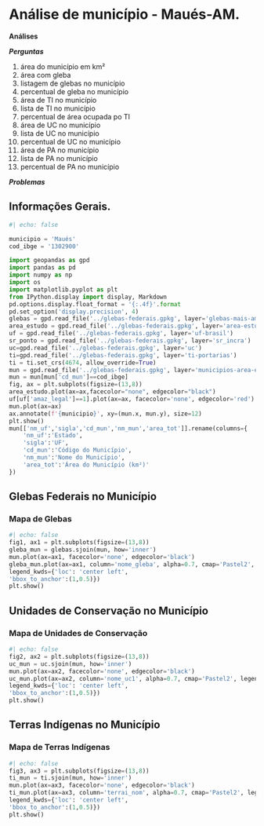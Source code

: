 # Análise de município - Maués-AM.

::: {.callout-note}
**Análises**

**_Perguntas_**

1. área do município em km²
2. área com gleba
3. listagem de glebas no município
4. percentual de gleba no município
5. área de TI no município
6. lista de TI no município 
7. percentual de área ocupada po TI
8. área de UC no município
9. lista de UC no município
10. percentual de UC no município
11. área de PA no município
12. lista de PA no município
13. percentual de PA no município



**_Problemas_**
:::

## Informações Gerais.

```python
#| echo: false

municipio = 'Maués'
cod_ibge = '1302900'

import geopandas as gpd
import pandas as pd
import numpy as np
import os
import matplotlib.pyplot as plt
from IPython.display import display, Markdown
pd.options.display.float_format = '{:.4f}'.format
pd.set_option('display.precision', 4)
glebas = gpd.read_file('../glebas-federais.gpkg', layer='glebas-mais-amazonia')
area_estudo = gpd.read_file('../glebas-federais.gpkg', layer='area-estudo')
uf = gpd.read_file('../glebas-federais.gpkg', layer='uf-brasil')
sr_ponto = gpd.read_file('../glebas-federais.gpkg', layer='sr_incra')
uc=gpd.read_file('../glebas-federais.gpkg', layer='uc')
ti=gpd.read_file('../glebas-federais.gpkg', layer='ti-portarias')
ti = ti.set_crs(4674, allow_override=True)
mun = gpd.read_file('../glebas-federais.gpkg', layer='municipios-area-estudo')
mun = mun[mun['cd_mun']==cod_ibge]
fig, ax = plt.subplots(figsize=(13,8))
area_estudo.plot(ax=ax,facecolor="none", edgecolor="black")
uf[uf['amaz_legal']==1].plot(ax=ax, facecolor='none', edgecolor='red')
mun.plot(ax=ax)
ax.annotate(f'{municipio}', xy=(mun.x, mun.y), size=12)
plt.show()
mun[['nm_uf','sigla','cd_mun','nm_mun','area_tot']].rename(columns={
    'nm_uf':'Estado',
    'sigla':'UF',
    'cd_mun':'Código do Município',
    'nm_mun':'Nome do Município',
    'area_tot':'Área do Município (km²)'
})
```

## Glebas Federais no Município

### Mapa de Glebas
```python
#| echo: false
fig1, ax1 = plt.subplots(figsize=(13,8))
gleba_mun = glebas.sjoin(mun, how='inner')
mun.plot(ax=ax1, facecolor='none', edgecolor='black')
gleba_mun.plot(ax=ax1, column='nome_gleba', alpha=0.7, cmap='Pastel2', legend=True,
legend_kwds={'loc': 'center left',
'bbox_to_anchor':(1,0.5)})
plt.show()

```

## Unidades de Conservação no Município

### Mapa de Unidades de Conservação
```python
#| echo: false
fig2, ax2 = plt.subplots(figsize=(13,8))
uc_mun = uc.sjoin(mun, how='inner')
mun.plot(ax=ax2, facecolor='none', edgecolor='black')
uc_mun.plot(ax=ax2, column='nome_uc1', alpha=0.7, cmap='Pastel2', legend=True,
legend_kwds={'loc': 'center left',
'bbox_to_anchor':(1,0.5)})
plt.show()

```


## Terras Indígenas no Município

### Mapa de Terras Indígenas
```python
#| echo: false
fig3, ax3 = plt.subplots(figsize=(13,8))
ti_mun = ti.sjoin(mun, how='inner')
mun.plot(ax=ax3, facecolor='none', edgecolor='black')
ti_mun.plot(ax=ax3, column='terrai_nom', alpha=0.7, cmap='Pastel2', legend=True,
legend_kwds={'loc': 'center left',
'bbox_to_anchor':(1,0.5)})
plt.show()
```